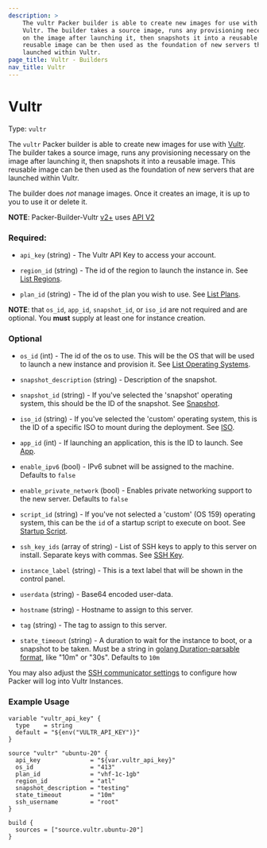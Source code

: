 ```yaml
---
description: >
    The vultr Packer builder is able to create new images for use with
    Vultr. The builder takes a source image, runs any provisioning necessary
    on the image after launching it, then snapshots it into a reusable image. This
    reusable image can be then used as the foundation of new servers that are
    launched within Vultr.
page_title: Vultr - Builders
nav_title: Vultr
---
```


# Vultr

Type: `vultr`

The `vultr` Packer builder is able to create new images for use with
[Vultr](https://www.vultr.com). The builder takes a source image,
runs any provisioning necessary on the image after launching it, then snapshots
it into a reusable image. This reusable image can be then used as the
foundation of new servers that are launched within Vultr.

The builder does *not* manage images. Once it creates an image, it is up to you
to use it or delete it.

**NOTE**: Packer-Builder-Vultr [v2+](https://github.com/vultr/packer-builder-vultr/blob/master/CHANGELOG.md#v200-2020-11-23) uses [API V2](https://www.vultr.com/api/)


### Required:

-   `api_key` (string) - The Vultr API Key to access your account.

-   `region_id` (string) - The id of the region to launch the instance in. See [List Regions](https://www.vultr.com/api/v2/#operation/list-regions).

-   `plan_id` (string) - The id of the plan you wish to use. See [List Plans](https://www.vultr.com/api/v2/#tag/plans).

**NOTE**: that  `os_id`, `app_id`, `snapshot_id`, or `iso_id` are not required and are optional. You **must** supply at least one for instance creation.
### Optional

-   `os_id` (int) - The id of the os to use. This will be the OS that will be used to launch a new instance and provision it. See [List Operating Systems](https://www.vultr.com/api/v2/#operation/list-os).

-   `snapshot_description` (string) - Description of the snapshot.

-   `snapshot_id` (string) -   If you've selected the 'snapshot' operating system, this should be the ID of the snapshot. See [Snapshot](https://www.vultr.com/api/v2/#operation/list-snapshots).

-   `iso_id` (string) - If you've selected the 'custom' operating system, this is the ID of a specific ISO to mount during the deployment. See [ISO](https://www.vultr.com/api/v2/#operation/list-isos).

-   `app_id` (int) - If launching an application, this is the ID to launch. See [App](https://www.vultr.com/api/v2/#operation/list-applications).

-   `enable_ipv6` (bool) - IPv6 subnet will be assigned to the machine. Defaults to `false`

-   `enable_private_network` (bool) - Enables private networking support to the new server. Defaults to `false`

-   `script_id` (string) - If you've not selected a 'custom' (OS 159) operating system, this can be the `id` of a startup script to execute on boot. See [Startup Script](https://www.vultr.com/api/v2/#operation/list-startup-scripts).

-   `ssh_key_ids` (array of string) - List of SSH keys to apply to this server on install. Separate keys with commas. See [SSH Key](https://www.vultr.com/api/v2/#operation/list-ssh-keys).

-   `instance_label` (string) - This is a text label that will be shown in the control panel.

-   `userdata` (string) - Base64 encoded user-data.

-   `hostname` (string) - Hostname to assign to this server.

-   `tag` (string) - The tag to assign to this server.

-   `state_timeout` (string) - A duration to wait for the instance to boot, or a snapshot to be taken. Must be a string in [golang Duration-parsable format](https://golang.org/pkg/time/#ParseDuration), like "10m" or "30s". Defaults to `10m`

You may also adjust the [SSH communicator settings](https://www.packer.io/docs/communicators/ssh) to configure how Packer will log into Vultr Instances.
### Example Usage


```hcl
variable "vultr_api_key" {
  type    = string
  default = "${env("VULTR_API_KEY")}"
}

source "vultr" "ubuntu-20" {
  api_key              = "${var.vultr_api_key}"
  os_id                = "413"
  plan_id              = "vhf-1c-1gb"
  region_id            = "atl"
  snapshot_description = "testing"
  state_timeout        = "10m"
  ssh_username         = "root"
}

build {
  sources = ["source.vultr.ubuntu-20"]
}
```


